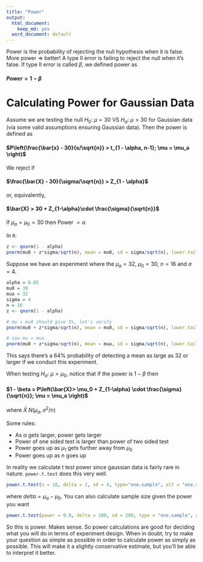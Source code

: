 ```yaml
---
title: "Power"
output:
  html_document:
    keep_md: yes
  word_document: default
---
```


Power is the probability of rejecting the null hypothesis when it is false. More power => better! A type II error is failing to reject the null when it's false. If type II error is called $\beta$, we defined power as 

#### $Power = 1 - \beta$

# Calculating Power for Gaussian Data

Assume we are testing the null $H_0:\: \mu=30$ VS $H_a: \: \mu>30$ for Gaussian data (via some valid assumptions ensuring Gaussian data). Then the power is defined as 

#### $P\left(\frac{\bar{x} - 30}{s/\sqrt{n}} > t_{1 - \alpha, n-1}; \mu = \mu_a \right)$

We reject if 

#### $\frac{\bar{X} - 30}{\sigma/\sqrt{n}} > Z_{1 - \alpha}$

or, equivalently,

#### $\bar{X} > 30 + Z_{1-\alpha}\cdot \frac{\sigma}{\sqrt{n}}$

If $\mu_a = \mu_0 = 30$ then Power $= \alpha$

In `R`:

```r
z <- qnorm(1 - alpha)
pnorm(mu0 + z*sigma/sqrt(n), mean = mu0, sd = sigma/sqrt(n), lower.tail = F)
```

Suppose we have an experiment where the $\mu_a = 32$, $\mu_0 = 30$, $n = 16$ and $\sigma=4$. 

```r
alpha = 0.05
mu0 = 30
mua = 32
sigma = 4
n = 16
z <- qnorm(1 - alpha)

# mu = mu0 should give 5%, let's verify
pnorm(mu0 + z*sigma/sqrt(n), mean = mu0, sd = sigma/sqrt(n), lower.tail = F)

# now mu = mua
pnorm(mu0 + z*sigma/sqrt(n), mean = mua, sd = sigma/sqrt(n), lower.tail = F)
```

This says there's a 64% probability of detecting a mean as large as 32 or larger if we conduct this experiment.

When testing $H_a:\: \mu>\mu_0$, notice that if the power is $1-\beta$ then

#### $1 - \beta = P\left(\bar{X}> \mu_0 + Z_{1-\alpha} \cdot \frac{\sigma}{\sqrt{n}}; \mu = \mu_a \right)$

where $\bar{X} ~ N(\mu_a, \sigma^2/n)$

Some rules:

* As $\alpha$ gets larger, power gets larger 
* Power of one sided test is larger than power of two sided test
* Power goes up as $\mu_1$ gets further away from $\mu_0$
* Power goes up as $n$ goes up

In reality we calculate t test power since gaussian data is fairly rare in nature. `power.t.test` does this very well. 

```r
power.t.test(n = 16, delta = 2, sd = 4, type="one.sample", alt = "one.sided")$power
```

where $delta = \mu_a - \mu_0$. You can also calculate sample size given the power you want

```r
power.t.test(power = 0.8, delta = 100, sd = 200, type = "one.sample", alt = "one.sided")$n
```

So this is power. Makes sense. So power calculations are good for deciding what you will do in terms of experiment design. When in doubt, try to make your question as simple as possible in order to calculate power as simply as possible. This will make it a slightly conservative estimate, but you'll be able to interpret it better.